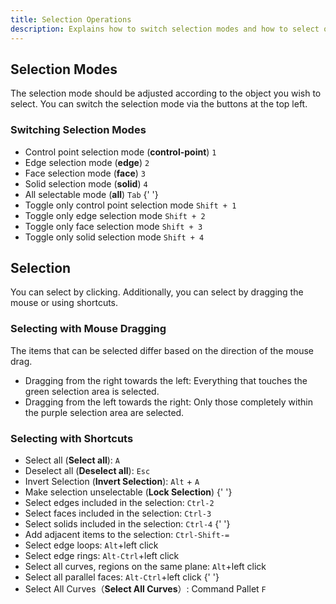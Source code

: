 ```yaml
---
title: Selection Operations
description: Explains how to switch selection modes and how to select objects.
---
```





## Selection Modes

The selection mode should be adjusted according to the object you wish to select. You can switch the selection mode via the buttons at the top left.

### Switching Selection Modes

- Control point selection mode (**control-point**) `1`
- Edge selection mode (**edge**) `2`
- Face selection mode (**face**) `3`
- Solid selection mode (**solid**) `4`
- All selectable mode (**all**) `Tab`
{' '}
- Toggle only control point selection mode `Shift + 1`
- Toggle only edge selection mode `Shift + 2`
- Toggle only face selection mode `Shift + 3`
- Toggle only solid selection mode `Shift + 4`

## Selection

You can select by clicking. Additionally, you can select by dragging the mouse or using shortcuts.

### Selecting with Mouse Dragging

The items that can be selected differ based on the direction of the mouse drag.

- Dragging from the right towards the left: Everything that touches the green selection area is selected.
- Dragging from the left towards the right: Only those completely within the purple selection area are selected.

### Selecting with Shortcuts

- Select all (**Select all**): `A`
- Deselect all (**Deselect all**): `Esc`
- Invert Selection (**Invert Selection**): `Alt` + `A`
- Make selection unselectable (**Lock Selection**) 
{' '}
- Select edges included in the selection: `Ctrl-2`
- Select faces included in the selection: `Ctrl-3`
- Select solids included in the selection: `Ctrl-4`
{' '}
- Add adjacent items to the selection: `Ctrl-Shift-=` 
- Select edge loops: `Alt`+left click 
- Select edge rings: `Alt-Ctrl`+left click
- Select all curves, regions on the same plane: `Alt`+left click 
- Select all parallel faces: `Alt-Ctrl`+left click 
{' '}
- Select All Curves（**Select All Curves**）: Command Pallet `F`

